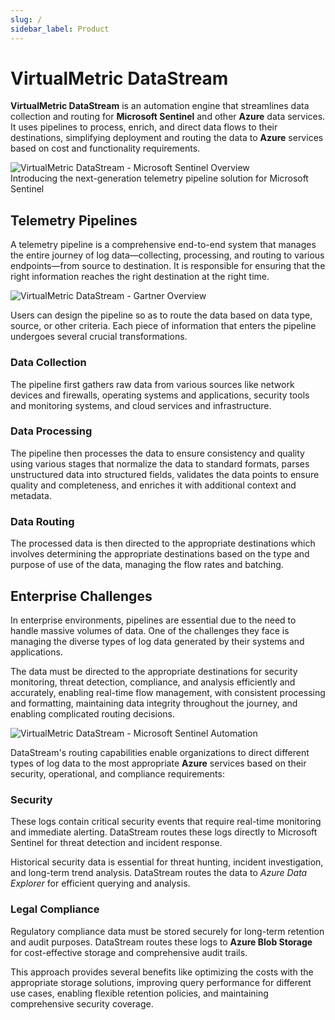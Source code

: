 ```yaml
---
slug: /
sidebar_label: Product
---
```


# VirtualMetric DataStream

**VirtualMetric DataStream** is an automation engine that streamlines data collection and routing for **Microsoft Sentinel** and other **Azure** data services. It uses pipelines to process, enrich, and direct data flows to their destinations, simplifying deployment and routing the data to **Azure** services based on cost and functionality requirements.

<img src="/img/about-ms-sentinel.png" alt="VirtualMetric DataStream - Microsoft Sentinel Overview"/>
<div className="about-byline">
Introducing the next-generation telemetry pipeline solution for Microsoft Sentinel
</div>

## Telemetry Pipelines

A telemetry pipeline is a comprehensive end-to-end system that manages the entire journey of log data&mdash;collecting, processing, and routing to various endpoints&mdash;from source to destination. It is responsible for ensuring that the right information reaches the right destination at the right time.

<img src="/img/telemetry-pipeline-gartner.png" alt="VirtualMetric DataStream - Gartner Overview"/>

Users can design the pipeline so as to route the data based on data type, source, or other criteria. Each piece of information that enters the pipeline undergoes several crucial transformations.

### Data Collection

The pipeline first gathers raw data from various sources like network devices and firewalls, operating systems and applications, security tools and monitoring systems, and cloud services and infrastructure.

### Data Processing

The pipeline then processes the data to ensure consistency and quality using various stages that normalize the data to standard formats, parses unstructured data into structured fields, validates the data points to ensure quality and completeness, and enriches it with additional context and metadata.

### Data Routing

The processed data is then directed to the appropriate destinations which involves determining the appropriate destinations based on the type and purpose of use of the data, managing the flow rates and batching.

## Enterprise Challenges

In enterprise environments, pipelines are essential due to the need to handle massive volumes of data. One of the challenges they face is managing the diverse types of log data generated by their systems and applications.

The data must be directed to the appropriate destinations for security monitoring, threat detection, compliance, and analysis efficiently and accurately, enabling real-time flow management, with consistent processing and formatting, maintaining data integrity throughout the journey, and enabling complicated routing decisions.

<img src="/img/automation-ms-sentinel.png" alt="VirtualMetric DataStream - Microsoft Sentinel Automation"/>

DataStream's routing capabilities enable organizations to direct different types of log data to the most appropriate **Azure** services based on their security, operational, and compliance requirements:

### Security

These logs contain critical security events that require real-time monitoring and immediate alerting. DataStream routes these logs directly to Microsoft Sentinel for threat detection and incident response.

Historical security data is essential for threat hunting, incident investigation, and long-term trend analysis. DataStream routes the data to _Azure Data Explorer_ for efficient querying and analysis.

### Legal Compliance

Regulatory compliance data must be stored securely for long-term retention and audit purposes. DataStream routes these logs to **Azure Blob Storage** for cost-effective storage and comprehensive audit trails.

This approach provides several benefits like optimizing the costs with the appropriate storage solutions, improving query performance for different use cases, enabling flexible retention policies, and maintaining comprehensive security coverage.
